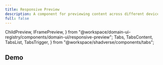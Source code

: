 ```yaml
---
title: Responsive Preview
description: A component for previewing content across different device breakpoints with ChildPreview and IFramePreview.
full: false
---
```


  ChildPreview,
  IFramePreview,
} from "@workspace/domain-ui-registry/components/domain-ui/responsive-preview";
  Tabs,
  TabsContent,
  TabsList,
  TabsTrigger,
} from "@workspace/shadverse/components/tabs";

## Demo

<ResponsivePreviewDemo />
